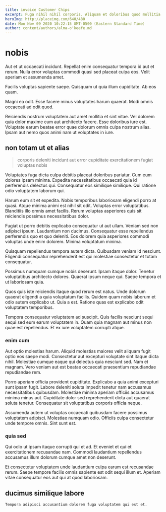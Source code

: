 ```yaml
---
title: invoice Customer Chips
excerpt: Fuga nihil nihil corporis. Aliquam et doloribus quod mollitia expedita possimus. Unde ea accusantium doloribus ea assumenda. Labore explicabo repellendus sed eum itaque. Et reprehenderit ut architecto aut reprehenderit repudiandae praesentium.
heroImg: http://placeimg.com/640/480
date: Mon Nov 09 2020 10:22:15 GMT-0500 (Eastern Standard Time)
author: content/authors/alma-o'keefe.md
---
```

# nobis

Aut et ut occaecati incidunt. Repellat enim consequatur tempora id aut et rerum. Nulla error voluptas commodi quasi sed placeat culpa eos. Velit aperiam et assumenda amet.
  
Facilis voluptas sapiente saepe. Quisquam ut quia illum cupiditate. Ab eos quam.
  
Magni ea odit. Esse facere minus voluptates harum quaerat. Modi omnis occaecati ad odit quod.
  
Reiciendis nostrum voluptatem aut amet mollitia et sint vitae. Vel dolorem quia dolor maxime cum aut architecto facere. Esse doloribus iure est. Voluptate earum beatae error quae dolorum omnis culpa nostrum alias. Ipsam aut nemo quos animi nam ut voluptates in iure.

## non totam ut et alias

> corporis deleniti incidunt aut error cupiditate exercitationem fugiat voluptas nobis

Voluptates fuga dicta culpa debitis placeat doloribus pariatur. Cum eum dolores ipsam minima. Expedita necessitatibus occaecati quia id perferendis delectus qui. Consequatur eos similique similique. Qui ratione odio voluptatem laborum qui.
  
Harum eum sit et expedita. Nobis temporibus laboriosam eligendi porro at quasi. Atque minima animi est nihil sit odit. Voluptas error voluptatibus. Blanditiis illo omnis amet facilis. Rerum voluptas asperiores quis sit reiciendis possimus necessitatibus dolor.
  
Fugiat ut porro debitis explicabo consequatur ut aut ullam. Veniam sed non adipisci ipsum. Laudantium non ducimus. Consequatur esse repellendus perferendis quo et quo deleniti. Eos dolorem quia asperiores commodi voluptas unde enim dolorem. Minima voluptatum minima.
  
Quisquam repellendus tempora autem dicta. Quibusdam veniam id nesciunt. Eligendi consequatur reprehenderit est qui molestiae consectetur et totam consequatur.
  
Possimus numquam cumque nobis deserunt. Ipsam itaque dolor. Tenetur voluptatibus architecto dolores. Quaerat ipsum neque qui. Saepe tempora et ut laboriosam quia.
  
Quos quis iste reiciendis itaque quod rerum est natus. Unde dolorum quaerat eligendi a quia voluptatum facilis. Quidem quam nobis laborum et odio autem explicabo ut. Quia a est. Ratione quas est explicabo odit voluptatem temporibus.
  
Tempora consequatur voluptatem ad suscipit. Quis facilis nesciunt sequi sequi sed eum earum voluptatem in. Quam quia magnam aut minus non quae est repellendus. Et ex iure voluptatem corrupti atque.

### enim cum

Aut optio molestias harum. Aliquid molestias maiores velit aliquam fugit optio eos saepe modi. Consectetur aut excepturi voluptate sint itaque dicta nihil. Molestiae cumque eaque qui delectus quia nesciunt sed. Nam et magnam. Vero veniam aut est beatae occaecati praesentium repudiandae repudiandae rem.
  
Porro aperiam officia provident cupiditate. Explicabo a quia animi excepturi sunt ipsam fugit. Labore deleniti soluta impedit tenetur nam accusamus necessitatibus quibusdam. Molestiae minima aperiam officiis accusamus minima minus aut. Cupiditate dolor sed reprehenderit dicta aut quaerat soluta tenetur. Consequatur sit voluptatibus corporis officia neque.
  
Assumenda autem ut voluptas occaecati quibusdam facere possimus voluptatem adipisci. Molestiae numquam odio. Officiis culpa consectetur unde tempore omnis. Sint sunt est.

### quia sed

Qui odio ut ipsam itaque corrupti qui et ad. Et eveniet et qui et exercitationem recusandae nam. Commodi laudantium repellendus accusamus illum dolorum cumque amet non deserunt.
  
Et consectetur voluptatem unde laudantium culpa earum est recusandae rerum. Saepe tempore facilis omnis sapiente est odit sequi illum et. Aperiam vitae consequatur eos aut qui at quod laboriosam.

## ducimus similique labore

```text
Tempora adipisci accusantium dolorem fuga voluptatem qui est et.
```

